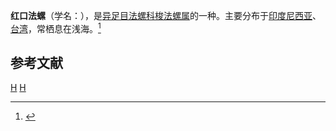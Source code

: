 {{Speciesbox 
| taxon = Cymatium muricinum
| image = Gutturnium muricinum 01.JPG
| binomial_authority = (Roeding, 1798)
}}
'''红口法螺'''（学名：''{{lang|la|Cymatium muricinum}}''），是[[异足目|异足目]][[法螺科|法螺科]][[梭法螺属|梭法螺属]]的一种。主要分布于[[印度尼西亚|印度尼西亚]]、[[台湾|台湾]]，常栖息在浅海。<ref>{{cite web|url=http://shell.sinica.edu.tw/chinese/shellbase_detail.php?science_no=738|title=国际贝库：红口法螺|publisher=台湾贝类资料库|accessdate=2009-08-11}}</ref>

== 参考文献 ==
{{reflist|2}}
{{taxonbar}}
[[Category:_1798年描述的动物|H]]
[[Category:梭法螺属|H]]